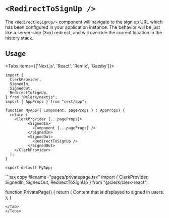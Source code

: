 
# `<RedirectToSignUp />`

The `<RedirectToSignUp/>` component will navigate to the sign up URL which has been configured in your application instance. The behavior will be just like a server-side (3xx) redirect, and will override the current location in the history stack.

## Usage

<Tabs items={['Next.js', 'React', 'Remix', 'Gatsby']}>
<Tab>
```tsx copy filename="pages/_app.tsx"
import {
  ClerkProvider,
  SignedIn,
  SignedOut,
  RedirectToSignUp,
} from "@clerk/nextjs";
import { AppProps } from "next/app";

function MyApp({ Component, pageProps } : AppProps) {
  return (
    <ClerkProvider {...pageProps}>
          <SignedIn>
            <Component {...pageProps} />
          </SignedIn>
          <SignedOut>
            <RedirectToSignUp />
          </SignedOut>
    </ClerkProvider>
  );
}

export default MyApp;
```
</Tab>
<Tab>
```tsx copy filename="pages/privatepage.tsx"
import { 
  ClerkProvider,
  SignedIn,
  SignedOut,
  RedirectToSignUp 
} from "@clerk/clerk-react";

function PrivatePage() {
  return (
    <ClerkProvider publishableKey="pk_test_••••••••••••••••••••••••••••••••••">
      <SignedIn>
        Content that is displayed to signed in
        users.
      </SignedIn>
      <SignedOut>
        <RedirectToSignUp />
      </SignedOut>
    </div>
  );
}
```
</Tab>
</Tabs>
